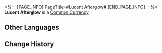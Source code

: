 <%-- [PAGE_INFO]
PageTitle=#Lucent Afterglow#
[END_PAGE_INFO] --%>
{{Item Infobox
|id          = 261
|image       = Item Lucent Afterglow.png
|type        = Common Currency
|invCategory = Valuables
|rarity      = 4
|effect      = 
|description = Used to exchange for rewards at the Light Cone Manifest shop.
|source1     = [[Forgotten Hall]]
|source2     = [[Pure Fiction]]
|source3     = [[Echo of War (Supply Zone)]]
|source4     = [[Echo of War (Everwinter Hill)]]
|source5     = [[Echo of War (Scalegorge Waterscape)]]
|source6     = [[Echo of War (Seclusion Zone)]]
}}
{{Description|An afterimage of bygone days, invaluable to the Garden of Recollection.<br /><br />''The Garden of Recollection has its own rules: Exchange time for time and memory for memory. The Garden of Recollection can even bring back to you a lost, irrevocable past for the right cost...''}}
'''Lucent Afterglow''' is a [[Common Currency]].

==Other Languages==
{{Other Languages
|en   = Lucent Afterglow
|zhs  = 流光余晖
|zht  = 流光餘暉
|ja   = 流光の残照
|ko   = 빛의 잔재
|es   = Resplandor luminoso
|fr   = Rémanence luminescente
|ru   = Сияющий отсвет
|th   = Lucent Afterglow
|vi   = Ánh Tà Dương Rực Rỡ
|de   = Strahlendes Nachleuchten
|id   = Lucent Afterglow
|pt   = Lusco-Fusco
}}

==Change History==
{{Change History|1.0}}